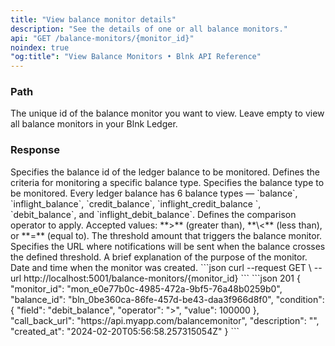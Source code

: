 ```yaml
---
title: "View balance monitor details"
description: "See the details of one or all balance monitors."
api: "GET /balance-monitors/{monitor_id}"
noindex: true
"og:title": "View Balance Monitors • Blnk API Reference"
---
```




<Key />

### Path

<ParamField path="monitor_id" type="string" required>
  The unique id of the balance monitor you want to view. Leave empty to view all balance monitors in your Blnk Ledger.
</ParamField>

### Response

<ResponseField name="balance_id" type="string">
  Specifies the balance id of the ledger balance to be monitored.
</ResponseField>
<ResponseField name="condition" type="object">
  Defines the criteria for monitoring a specific balance type. 
  <Expandable>
    <ResponseField name="field" type="string">
      Specifies the balance type to be monitored. Every ledger balance has 6 balance types — `balance`, `inflight_balance`, `credit_balance`, `inflight_credit_balance `, `debit_balance`, and `inflight_debit_balance`.
    </ResponseField>
    <ResponseField name="operator" type="string">
      Defines the comparison operator to apply. Accepted values: **>** (greater than), **\<** (less than), or **=** (equal to).
    </ResponseField>
    <ResponseField name="value" type="integer">
      The threshold amount that triggers the balance monitor.
    </ResponseField>
  </Expandable>
</ResponseField>
<ResponseField name="call_back_url" type="string">
  Specifies the URL where notifications will be sent when the balance crosses the defined threshold.
</ResponseField>
<ResponseField name="description" type="string">
  A brief explanation of the purpose of the monitor.
</ResponseField>
<ResponseField name="created_at" type="string">
  Date and time when the monitor was created.
</ResponseField>

<RequestExample>
```json
curl --request GET \
  --url http://localhost:5001/balance-monitors/{monitor_id}
```
</RequestExample>

<ResponseExample>
```json 201
{
  "monitor_id": "mon_e0e77b0c-4985-472a-9bf5-76a48b0259b0",
  "balance_id": "bln_0be360ca-86fe-457d-be43-daa3f966d8f0",
  "condition": {
    "field": "debit_balance",
    "operator": ">",
    "value": 100000
  },
  "call_back_url": "https://api.myapp.com/balancemonitor",
  "description": "",
  "created_at": "2024-02-20T05:56:58.257315054Z"
}
```
</ResponseExample>

<NeedHelp />